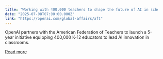 ```yaml
---
title: "Working with 400,000 teachers to shape the future of AI in schools"
date: "2025-07-08T07:00:00.000Z"
link: "https://openai.com/global-affairs/aft"
---
```


OpenAI partners with the American Federation of Teachers to launch a 5-year initiative equipping 400,000 K-12 educators to lead AI innovation in classrooms.

[Read more](https://openai.com/global-affairs/aft)
